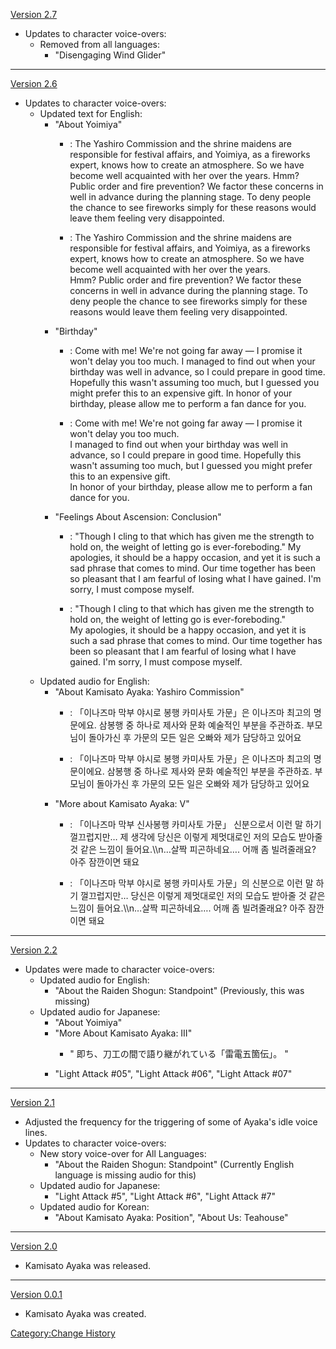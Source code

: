 [[Version 2.7]]
*Updates to character voice-overs:
**Removed from all languages:
***"Disengaging Wind Glider"
----
[[Version 2.6]]
* Updates to character voice-overs:
** Updated text for English:
*** "About Yoimiya"
**** {{Color|Old}}: The Yashiro Commission and the shrine maidens are responsible for festival affairs, and Yoimiya, as a fireworks expert, knows how to create an atmosphere. So we have become well acquainted with her over the years. Hmm? Public order and fire prevention? We factor these concerns in well in advance during the planning stage. To deny people the chance to see fireworks simply for these reasons would leave them feeling very disappointed.
**** {{Color|New}}: The Yashiro Commission and the shrine maidens are responsible for festival affairs, and Yoimiya, as a fireworks expert, knows how to create an atmosphere. So we have become well acquainted with her over the years.<br />Hmm? Public order and fire prevention? We factor these concerns in well in advance during the planning stage. To deny people the chance to see fireworks simply for these reasons would leave them feeling very disappointed.
*** "Birthday"
**** {{Color|Old}}: Come with me! We're not going far away &mdash; I promise it won't delay you too much. I managed to find out when your birthday was well in advance, so I could prepare in good time. Hopefully this wasn't assuming too much, but I guessed you might prefer this to an expensive gift. In honor of your birthday, please allow me to perform a fan dance for you.
**** {{Color|New}}: Come with me! We're not going far away &mdash; I promise it won't delay you too much.<br />I managed to find out when your birthday was well in advance, so I could prepare in good time. Hopefully this wasn't assuming too much, but I guessed you might prefer this to an expensive gift.<br />In honor of your birthday, please allow me to perform a fan dance for you.
*** "Feelings About Ascension: Conclusion"
**** {{Color|Old}}: "Though I cling to that which has given me the strength to hold on, the weight of letting go is ever-foreboding." My apologies, it should be a happy occasion, and yet it is such a sad phrase that comes to mind. Our time together has been so pleasant that I am fearful of losing what I have gained. I'm sorry, I must compose myself.
**** {{Color|New}}: "Though I cling to that which has given me the strength to hold on, the weight of letting go is ever-foreboding."<br />My apologies, it should be a happy occasion, and yet it is such a sad phrase that comes to mind. Our time together has been so pleasant that I am fearful of losing what I have gained. I'm sorry, I must compose myself.
** Updated audio for English:
*** "About Kamisato Ayaka: Yashiro Commission"
**** {{Color|Old}}: 「이나즈마 막부 야시로 봉행 카미사토 가문」은 이나즈마 최고의 명문에요. 삼봉행 중 하나로 제사와 문화 예술적인 부분을 주관하죠. 부모님이 돌아가신 후 가문의 모든 일은 오빠와 제가 담당하고 있어요
**** {{Color|New}}: 「이나즈마 막부 야시로 봉행 카미사토 가문」은 이나즈마 최고의 명문이에요. 삼봉행 중 하나로 제사와 문화 예술적인 부분을 주관하죠. 부모님이 돌아가신 후 가문의 모든 일은 오빠와 제가 담당하고 있어요
*** "More about Kamisato Ayaka: V"
**** {{Color|Old}}: 「이나즈마 막부 신사봉행 카미사토 가문」 신분으로서 이런 말 하기 껄끄럽지만… 제 생각에 당신은 이렇게 제멋대로인 저의 모습도 받아줄 것 같은 느낌이 들어요.\\n…살짝 피곤하네요…. 어깨 좀 빌려줄래요? 아주 잠깐이면 돼요
**** {{Color|New}}: 「이나즈마 막부 야시로 봉행 카미사토 가문」의 신분으로 이런 말 하기 껄끄럽지만… 당신은 이렇게 제멋대로인 저의 모습도 받아줄 것 같은 느낌이 들어요.\\n…살짝 피곤하네요…. 어깨 좀 빌려줄래요? 아주 잠깐이면 돼요
----
[[Version 2.2]]
*Updates were made to character voice-overs:
**Updated audio for English:
***"About the Raiden Shogun: Standpoint" (Previously, this was missing)
**Updated audio for Japanese:
***"About Yoimiya"
***"More About Kamisato Ayaka: III"
**** {{Color|New|Addition of:}} " 即ち、刀工の間で語り継がれている「雷電五箇伝」。 "
***"Light Attack #05", "Light Attack #06", "Light Attack #07"
----
[[Version 2.1]]
*Adjusted the frequency for the triggering of some of Ayaka's idle voice lines.
*Updates to character voice-overs:
**New story voice-over for All Languages:
***"About the Raiden Shogun: Standpoint" (Currently English language is missing audio for this)
**Updated audio for Japanese:
***"Light Attack #5", "Light Attack #6", "Light Attack #7"
**Updated audio for Korean:
***"About Kamisato Ayaka: Position", "About Us: Teahouse"
----
[[Version 2.0]]
*Kamisato Ayaka was released.
----
[[Version 0.0.1]]
*Kamisato Ayaka was created.
<noinclude>[[Category:Change History]]</noinclude>
